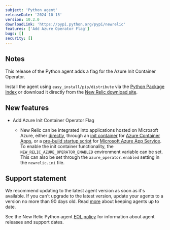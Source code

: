 ```yaml
---
subject: 'Python agent'
releaseDate: '2024-10-15'
version: 10.2.0
downloadLink: 'https://pypi.python.org/pypi/newrelic'
features: ['Add Azure Operator Flag']
bugs: []
security: []
---
```


## Notes

This release of the Python agent adds a flag for the Azure Init Container Operator.
 
Install the agent using `easy_install/pip/distribute` via the [Python Package Index](https://pypi.python.org/pypi/newrelic) or download it directly from the [New Relic download site](https://download.newrelic.com/python_agent/release).

## New features

* Add Azure Init Container Operator Flag

  * New Relic can be integrated into applications hosted on Microsoft Azure, either [directly](/docs/apm/agents/python-agent/hosting-services/python-azure-containerapps-appservice), through an [init container](/docs/apm/agents/python-agent/hosting-services/python-azure-touchless-integration#integrate-agent-container-app) for [Azure Container Apps](https://learn.microsoft.com/en-us/azure/container-apps/overview), or a [pre-build startup script](/docs/apm/agents/python-agent/hosting-services/python-azure-touchless-integration#integrate-agent-app-service) for [Microsoft Azure App Service](https://learn.microsoft.com/en-us/azure/app-service/overview).  To enable the init container functionality, the `NEW_RELIC_AZURE_OPERATOR_ENABLED` environment variable can be set.  This can also be set through the `azure_operator.enabled` setting in the `newrelic.ini` file.

## Support statement

We recommend updating to the latest agent version as soon as it's available. If you can't upgrade to the latest version, update your agents to a version no more than 90 days old. Read [more](/docs/new-relic-solutions/new-relic-one/install-configure/update-new-relic-agent/) about keeping agents up to date.

See the New Relic Python agent [EOL policy](/docs/apm/agents/python-agent/getting-started/python-agent-eol-policy/) for information about agent releases and support dates.
